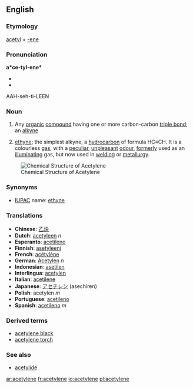 {{see|acétylène}}
==English==

===Etymology===
[[acetyl]] + [[-ene]]

===Pronunciation===
'''a*ce-tyl-ene*'''
*{{IPA|/ə ˈsɛt əl ˌin/}}
*{{SAMPA|//}}
AAH-seh-ti-LEEN

===Noun===
{{en-noun}}

#{{chemistry}} Any [[organic]] [[compound]] having one or more carbon-carbon [[triple bond]]; an [[alkyne]]
# [[ethyne]]; the simplest alkyne, a [[hydrocarbon]] of formula HC≡CH. It is a colourless [[gas]], with a [[peculiar]], [[unpleasant]] [[odour]], [[formerly]] used as an [[illuminating]] gas, but now used in [[welding]] or [[metallurgy]].

[[Image:Ethyne.png|frame|right|Chemical Structure of Acetylene]]

===Synonyms===
*[[IUPAC]] name: [[ethyne]]

===Translations===
*'''Chinese''': [[乙炔]]
*'''Dutch''': [[acetyleen]] ''n''
*'''Esperanto''': [[acetileno]]
*'''Finnish''': [[asetyleeni]]
*'''French''': [[acétylène]] 
*'''German''': [[Acetylen]] ''n''
*'''Indonesian''': [[asetilen]] 
*'''Interlingua''': [[acetylen]] 
*'''Italian''': [[acetilene]] 
*'''Japanese''': [[アセチレン]] (asechiren)
*'''Polish''': acetylen ''m''
*'''Portuguese''': [[acetileno]] 
*'''Spanish''': [[acetileno]] ''m''

===Derived terms===
*[[acetylene black]]
*[[acetylene torch]]
===See also===
*[[acetylide]]

[[ar:acetylene]]
[[fr:acetylene]]
[[io:acetylene]]
[[pl:acetylene]]